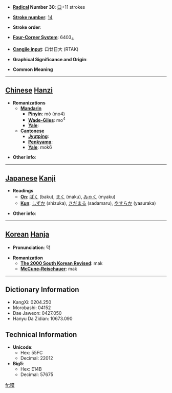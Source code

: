 * '''[[Wiktionary:Chinese radical index| Radical]] Number 30''': [[Wiktionary:Chinese radical index 口|口]]+11 strokes

* '''[[Wiktionary:Chinese total strokes index|Stroke number]]''': [[Wiktionary:Chinese total strokes index 14|14]]

* '''Stroke order''': 

* '''[[Wiktionary:Chinese four corner index|Four-Corner System]]''': 6403<sub>4</sub>

* '''[[Wiktionary:Chinese Cangjie index|Cangjie input]]''': 口廿日大 (RTAK)

* '''Graphical Significance and Origin''': 

* '''Common Meaning'''

----

== [[Chinese]] [[Hanzi]] ==

* '''Romanizations'''
** '''[[Mandarin]]'''
*** '''[[Pinyin]]''': mò (mo4)
*** '''[[Wade-Giles]]''': mo<sup>4</sup>
*** '''[[Yale]]''': 
** '''[[Cantonese]]'''
*** '''[[Jyutping]]''':
*** '''[[Penkyamp]]''': 
*** '''[[Yale]]''': mok6

* '''Other info''': 

----

== [[Japanese]] [[Kanji]] ==

* '''Readings'''
** '''[[On]]''': [[ばく]] (baku), [[まく]] (maku), [[みゃく]] (myaku)
** '''[[Kun]]''': [[しずか]] (shizuka), [[さだまる]] (sadamaru), [[やすらか]] (yasuraka)

* '''Other info''':  

----

== [[Korean]] [[Hanja]] ==

* '''Pronunciation''': 막

* '''Romanization'''
** '''[[The 2000 South Korean Revised Romanization|The 2000 South Korean Revised]]''': mak
** '''[[McCune-Reischauer]]''': mak

----

== Dictionary Information ==

* KangXi: 0204.250
* Morobashi: 04152
* Dae Jaweon: 0427.050
* Hanyu Da Zidian: 10673.090

== Technical Information ==

* '''Unicode''':
** Hex: 55FC
** Decimal: 22012
* '''Big5''':
** Hex: E14B
** Decimal: 57675

[[fr:嗼]]